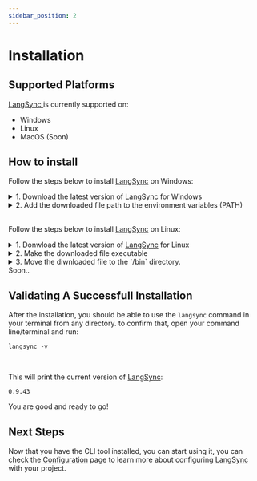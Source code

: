 ```yaml
---
sidebar_position: 2
---
```


# Installation


## Supported Platforms

<a href="https://langsync.app" target="_blank">
  LangSync
</a> is currently supported on:

- Windows
- Linux
- MacOS (Soon)

## How to install

<Tabs>

<TabItem value="windows" label="Windows">

Follow the steps below to install <a href="https://langsync.app" target="_blank">LangSync</a> on Windows:

<details>
  <summary>1. Download the latest version of <a href="https://langsync.app" target="_blank">LangSync</a> for Windows</summary>

[Click here to download from our CDN.](https://cdn.langsync.app/0.9.43/windows/langsync.exe)

</details>

<details>
  <summary>2. Add the downloaded file path to the environment variables (PATH)
  </summary>

To learn how to update environment variables, see the [Microsoft PowerShell documentation](https://learn.microsoft.com/en-us/powershell/module/microsoft.powershell.core/about/about_environment_variables?view=powershell-7.3#saving-changes-to-environment-variables).

This will allow you to use the `langsync` command from anywhere in your CMD/PowerShell.

</details>

<br />

</TabItem>

<TabItem value="linux" label="Linux">

Follow the steps below to install <a href="https://langsync.app" target="_blank">LangSync</a> on Linux:

<details>
  <summary>1. Donwload the latest version of <a href="https://langsync.app" target="_blank">LangSync</a> for Linux</summary>

[Click here to download from our CDN.](https://cdn.langsync.app/0.9.43/linux/langsync)

</details>

<details>
  <summary>2. Make the downloaded file executable</summary>

Open your terminal on the directory where you downloaded the file and run the following command:

```langsync
$ sudo chmod +x langsync
```

This will make the file executable and you will be able to run it from your terminal.

  </details>

<details>
  <summary>3. Move the diwnloaded file to the `/bin` directory.</summary>

Open your terminal on the directory where you downloaded the file and run the following command:

```langsync
$ sudo mv langsync /bin
```

This will move the file to the `/bin` directory, so you can use it from anywhere including your software project directory.

</details>

</TabItem>

<TabItem value="macos" label="MacOS">
  Soon..
</TabItem>

</Tabs>

## Validating A Successfull Installation

After the installation, you should be able to use the `langsync` command in your terminal from any directory. to confirm that, open your command line/terminal and run:

```langsync
langsync -v
```

<br />

This will print the current version of <a href="https://langsync.app" target="_blank">LangSync</a>:

```langsync
0.9.43
```

You are good and ready to go!

## Next Steps

Now that you have the CLI tool installed, you can start using it, you can check the [Configuration](./cli-usage/configure) page to learn more about configuring [LangSync](https://langsync.app) with your project.
